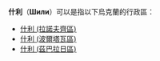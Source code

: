 '''什利'''（'''Шили'''）可以是指以下烏克蘭的行政區：
* [[什利_(拉諾夫齊區)|什利 (拉諾夫齊區)]]
* [[什利_(波爾塔瓦區)|什利 (波爾塔瓦區)]]
* [[什利_(茲巴拉日區)|什利 (茲巴拉日區)]]
{{disambig|cat=二字地名消歧义}}